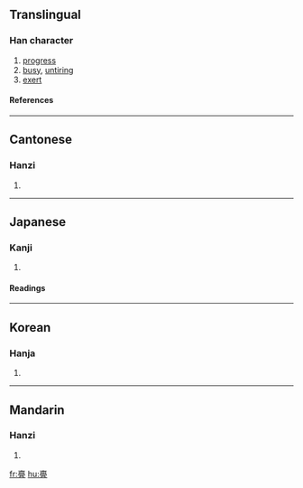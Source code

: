 ==Translingual==
===Han character===
{{Han char|rn=8|rad=亠|as=19|sn=21|four=0010<sub>7</sub>|canj=卜竹月一 (YHBM)}}
# [[progress]]
# [[busy]], [[untiring]]
# [[exert]]
====References====
{{Han ref|kx=0090.010|dkj=00342|hdz=10294.120|uh=4EB9|ud=20153|bh=F6D6|bd=63190}}
----
==Cantonese==
===Hanzi===
{{yue-hanzi|jyut=|y=mei5, mun4}}
# {{defn|Cantonese}}
----
==Japanese==
===Kanji===
{{ja-kanji|grade=|rs=亠19}}
# {{defn|Japanese}}
====Readings====
{{ja-readings|on=[[び]] (bi), [[み]] (mi), [[ぼん]] (bon), [[もん]] (mon)|kun=[[つとめる]] (tsutomeru), [[うつくしい]] (utsukushii)}}
----
==Korean==
===Hanja===
{{ko-hanja|hangeul=[[미]], [[문]]|rv=mi, mun|mr=mi, mun}}
# {{defn|Korean}}
----
==Mandarin==
===Hanzi===
{{cmn-hanzi|pin=[[wěi]] ([[wei3]])|wg=wei<sup>3</sup>}}
# {{defn|Mandarin}}

[[fr:亹]]
[[hu:亹]]